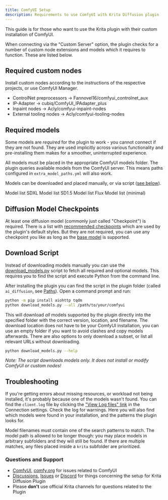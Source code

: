 ```yaml
---
title: ComfyUI Setup
description: Requirements to use ComfyUI with Krita Diffusion plugin
---
```


This guide is for those who want to use the Krita plugin with their custom
installation of <ExternalLink href="https://github.com/comfyanonymous/ComfyUI">ComfyUI</ExternalLink>.

When connecting via the "Custom Server" option, the plugin checks for a number
of custom node extensions and models which it requires to function. These are
listed below.

## Required custom nodes
Install custom nodes according to the instructions of the respective projects,
or use <ExternalLink href="https://github.com/ltdrdata/ComfyUI-Manager">ComfyUI Manager</ExternalLink>.

  * ControlNet preprocessors → <ExternalLink href="https://github.com/Fannovel16/comfyui_controlnet_aux">Fannovel16/comfyui_controlnet_aux</ExternalLink>
  * IP-Adapter → <ExternalLink href="https://github.com/cubiq/ComfyUI_IPAdapter_plus">cubiq/ComfyUI_IPAdapter_plus</ExternalLink>
  * Inpaint nodes → <ExternalLink href="https://github.com/Acly/comfyui-inpaint-nodes">Acly/comfyui-inpaint-nodes</ExternalLink>
  * External tooling nodes → <ExternalLink href="https://github.com/Acly/comfyui-tooling-nodes">Acly/comfyui-tooling-nodes</ExternalLink>

## Required models
Some models are _required_ for the plugin to work - you cannot connect if they
are not found. They are used implicitly across various functionality and
pre-installing them makes for a smoother, uninterrupted experience.

All models must be placed in the appropriate ComfyUI models folder. The plugin
queries available models from the ComfyUI server. This means paths configured
in `extra_model_paths.yml` will also work.

Models can be downloaded and placed manually, or via script ([see below](#download-script)).

<LinkButton href="/models#downloading-models">Model list SDXL</LinkButton>
<LinkButton href="/models?arch-sd15=true&arch-sdxl=false#downloading-models">Model list SD1.5</LinkButton>
<LinkButton href="/models?arch-flux=true&arch-sdxl=false&kind-clip_vision=false&kind-upscaler=false&kind-inpaint=false&kind-checkpoint=true&set-optional=true#downloading-models">Model list Flux</LinkButton>
<LinkButton href="/models?arch-sdxl=false#downloading-models" variant="secondary">Model list (minimal)</LinkButton>

## Diffusion Model Checkpoints
At least one diffusion model (commonly just called "Checkpoint") is required.
There is a list with [recommended checkpoints](/models?set-optional=true&arch-sd15=true&arch-sdxl=true&arch-illu=true&kind-checkpoint=true&kind-controlnet=false&kind-clip_vision=false&kind-ip_adapter=false&kind-lora=false&kind-text_encoder=false&kind-vae=false&kind-inpaint=false&kind-upscaler=false#downloading-models) which are used by the plugin's
default styles. But they are not required, you can use any checkpoint you like
as long as the [base model](/base-models) is supported.

## Download Script
Instead of downloading models manually you can use the
[download_models.py](https://github.com/Acly/krita-ai-diffusion/blob/main/scripts/download_models.py)
script to fetch all required and optional models. This requires you to find the script
and execute Python from the command line.

After installing the plugin you can find the script in the plugin folder (called
`ai_diffusion`, see [Paths](/common-issues#file-locations)). Open a command
prompt and run:
```bash
python -m pip install aiohttp tqdm
python download_models.py --all /path/to/your/comfyui
```
This will download _all_ models supported by the plugin directly into the
specified folder with the correct version, location, and filename. The download
location does not have to be your ComfyUI installation, you can use an empty
folder if you want to avoid clashes and copy models afterwards. There are also
options to only download a subset, or list all relevant URLs without
downloading.
```bash
python download_models.py --help
```

_Note: The script downloads models only. It does not install or modify ComfyUI or custom nodes!_

## Troubleshooting
If you're getting errors about missing resources, or workload not being
installed, it's probably because one of the models wasn't found. You can find
the `client.log` file by clicking the ["View Log files"
link](/common-issues#log-files) in the Connection settings. Check the log for
warnings. Here you will also find which models were found in your installation,
and the patterns the plugin looks for.

Model filenames must contain one of the search patterns to match. The model
path is allowed to be longer though: you may place models in arbitrary
subfolders and they will still be found. If there are multiple matches, any
files placed inside a `krita` subfolder are prioritized.

### Questions and Support
* [ComfyUI](https://github.com/comfyanonymous/ComfyUI), [comfy.org](https://www.comfy.org) for issues related to ComfyUI
* [Discussions](https://github.com/Acly/krita-ai-diffusion/discussions), [Issues](https://github.com/Acly/krita-ai-diffusion/issues) or [Discord](https://discord.gg/pWyzHfHHhU) for things concerning the setup for Krita Diffusion Plugin
* Please **don't** use official Krita channels for questions related to the Plugin